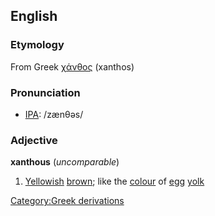 ==English==
===Etymology===
From Greek [[χάνθος]] (xanthos)

===Pronunciation===
* [[Wiktionary:Pronunciation_key|IPA]]: /zænθəs/

===Adjective===
'''xanthous''' (''uncomparable'')
#[[Yellow]]ish [[brown]]; like the [[colour]] of [[egg]] [[yolk]]


[[Category:Greek derivations]]